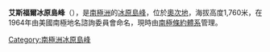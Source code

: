{{Unreferenced|time=2021-10-02T10:57:06+00:00}}
{{Coord|78|18|S|158|38|E|source:GNIS|display=title}}

'''艾斯福爾冰原島峰'''（{{lang-en|Icefall Nunatak}}），是[[南極洲|南極洲]]的[[冰原島峰|冰原島峰]]，位於[[奧次地|奧次地]]，海拔高度1,760米，在1964年由美國南極地名諮詢委員會命名，現時由[[南極條約體系|南極條約體系]]管理。

{{Antarctica-geo-stub}}
[[Category:南極洲冰原島峰|Category:南極洲冰原島峰]]